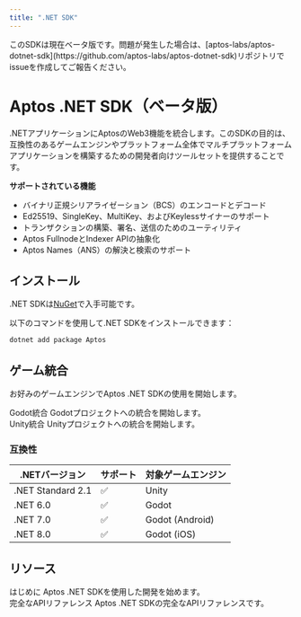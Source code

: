 ```yaml
---
title: ".NET SDK"
---
```



<Callout type="warning" emoji="❗">
  このSDKは現在ベータ版です。問題が発生した場合は、[aptos-labs/aptos-dotnet-sdk](https://github.com/aptos-labs/aptos-dotnet-sdk)リポジトリでissueを作成してご報告ください。
</Callout>

# Aptos .NET SDK（ベータ版）

.NETアプリケーションにAptosのWeb3機能を統合します。このSDKの目的は、互換性のあるゲームエンジンやプラットフォーム全体でマルチプラットフォームアプリケーションを構築するための開発者向けツールセットを提供することです。

**サポートされている機能**

- バイナリ正規シリアライゼーション（BCS）のエンコードとデコード
- Ed25519、SingleKey、MultiKey、およびKeylessサイナーのサポート
- トランザクションの構築、署名、送信のためのユーティリティ
- Aptos FullnodeとIndexer APIの抽象化
- Aptos Names（ANS）の解決と検索のサポート

## インストール

.NET SDKは[NuGet](https://www.nuget.org/packages/Aptos)で入手可能です。

以下のコマンドを使用して.NET SDKをインストールできます：

```bash
dotnet add package Aptos
```

## ゲーム統合

お好みのゲームエンジンでAptos .NET SDKの使用を開始します。

<Cards className="xl:grid-cols-2">
  <Card href="./dotnet-sdk/godot-integration" className="flex flex-row gap-4">
    <Card.Image src="https://upload.wikimedia.org/wikipedia/commons/thumb/6/6a/Godot_icon.svg/2048px-Godot_icon.svg.png" />
    <div className="flex flex-col gap-2">
      <Card.Title>Godot統合</Card.Title>
      <Card.Description>
        Godotプロジェクトへの統合を開始します。
      </Card.Description>
    </div>
  </Card>
  <Card href="./dotnet-sdk/unity-integration" className="flex flex-row gap-4">
    <Card.Image src="https://cdn-icons-png.freepik.com/512/5969/5969346.png" />
    <div className="flex flex-col gap-2">
      <Card.Title>Unity統合</Card.Title>
      <Card.Description>
        Unityプロジェクトへの統合を開始します。
      </Card.Description>
    </div>
  </Card>
</Cards>

### 互換性

| .NETバージョン    | サポート | 対象ゲームエンジン |
| ----------------- | -------- | ------------------ |
| .NET Standard 2.1 | ✅       | Unity              |
| .NET 6.0          | ✅       | Godot              |
| .NET 7.0          | ✅       | Godot (Android)    |
| .NET 8.0          | ✅       | Godot (iOS)        |

## リソース

<Cards className="xl:grid-cols-2">
  <Card
    href="./dotnet-sdk/getting-started"
    className="col-span-2 flex flex-row gap-4"
  >
    <div className="flex flex-col gap-2">
      <Card.Title>はじめに</Card.Title>
      <Card.Description>
        Aptos .NET SDKを使用した開発を始めます。
      </Card.Description>
    </div>
  </Card>
  <Card
    href="https://aptos-labs.github.io/aptos-dotnet-sdk/"
    className="col-span-2 flex flex-row gap-4"
  >
    <div className="flex flex-col gap-2">
      <Card.Title>完全なAPIリファレンス</Card.Title>
      <Card.Description>
        Aptos .NET SDKの完全なAPIリファレンスです。
      </Card.Description>
    </div>
  </Card>
</Cards>
